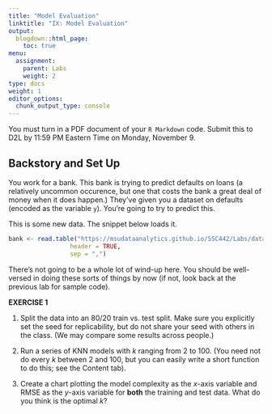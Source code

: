 ```yaml
---
title: "Model Evaluation"
linktitle: "IX: Model Evaluation"
output:
  blogdown::html_page:
    toc: true
menu:
  assignment:
    parent: Labs
    weight: 2
type: docs
weight: 1
editor_options:
  chunk_output_type: console
---
```


:::fyi

You must turn in a PDF document of your `R Markdown` code. Submit this to D2L by 11:59 PM Eastern Time on Monday, November 9.

:::

## Backstory and Set Up
You work for a bank. This bank is trying to predict defaults on loans (a relatively uncommon occurence, but one that costs the bank a great deal of money when it does happen.) They've given you a dataset on defaults (encoded as the variable `y`). You're going to try to predict this.

This is some new data. The snippet below loads it.

```r

bank <- read.table("https://msudataanalytics.github.io/SSC442/Labs/data/bank.csv",
                 header = TRUE,
                 sep = ",")
```

There's not going to be a whole lot of wind-up here. You should be well-versed in doing these sorts of things by now (if not, look back at the previous lab for sample code).

:::fyi

__EXERCISE 1__

1. Split the data into an 80/20 train vs. test split. Make sure you explicitly set the seed for replicability, but do not share your seed with others in the class. (We may compare some results across people.)

2. Run a series of KNN models with $k$ ranging from 2 to 100. (You need not do every $k$ between 2 and 100, but you can easily write a short function to do this; see the Content tab).

3. Create a chart plotting the model complexity as the $x$-axis variable and RMSE as the $y$-axis variable for __both__ the training and test data. What do you think is the optimal $k$?

:::
